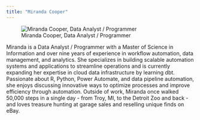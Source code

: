 ```yaml
---
title: "Miranda Cooper"
---
```

::: {.grid}

::: {.g-col-6}
![Miranda Cooper, Data Analyst / Programmer](../images/landscape-placeholder.svg)
:::

::: {.g-col-6}

Miranda is a Data Analyst / Programmer with a Master of Science in Information and over nine years of experience in workflow automation, data management, and analytics. She specializes in building scalable automation systems and applications to streamline operations and is currently expanding her expertise in cloud data infrastructure by learning dbt. Passionate about R, Python, Power Automate, and data pipeline automation, she enjoys discussing innovative ways to optimize processes and improve efficiency through automation. Outside of work, Miranda once walked 50,000 steps in a single day - from Troy, MI, to the Detroit Zoo and back -  and loves treasure hunting at garage sales and reselling unique finds on eBay. 

:::
:::